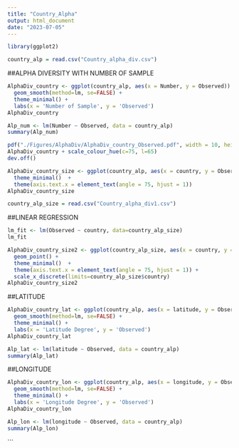 ---
title: "Country_Alpha"
output: html_document
date: "2023-07-05"
---

```{r}
library(ggplot2)
```

```{r}
country_alp = read.csv("Country_alpha_div.csv")
```

##ALPHA DIVERSITY WITH NUMBER OF SAMPLE
```{r}
AlphaDiv_country <- ggplot(country_alp, aes(x = Number, y = Observed)) + geom_point() +
  geom_smooth(method=lm, se=FALSE) +
  theme_minimal() +
  labs(x = 'Number of Sample', y = 'Observed')
AlphaDiv_country
```
```{r}
Alp_num <- lm(Number ~ Observed, data = country_alp)
summary(Alp_num)
```






```{r}
pdf("./Figures/AlphaDiv/AlphaDiv_country_Observed.pdf", width = 10, height = 8 )
AlphaDiv_country + scale_colour_hue(c=75, l=65)
dev.off()
```

```{r}
AlphaDiv_country_size <- ggplot(country_alp, aes(x = country, y = Observed, size = Number)) + geom_point() +
  theme_minimal()  +
  theme(axis.text.x = element_text(angle = 75, hjust = 1)) 
AlphaDiv_country_size
```

```{r}
country_alp_size = read.csv("Country_alpha_div1.csv")
```

##LINEAR REGRESSION
```{r}
lm_fit <- lm(Observed ~ country, data=country_alp_size)
lm_fit
```


```{r}
AlphaDiv_country_size2 <- ggplot(country_alp_size, aes(x = country, y = Observed, size = Number)) +
  geom_point() +
  theme_minimal()  +
  theme(axis.text.x = element_text(angle = 75, hjust = 1)) +
  scale_x_discrete(limits=country_alp_size$country)
AlphaDiv_country_size2
```



##LATITUDE
```{r}
AlphaDiv_country_lat <- ggplot(country_alp, aes(x = latitude, y = Observed)) + geom_point() +
  geom_smooth(method=lm, se=FALSE) +
  theme_minimal() +
  labs(x = 'Latitude Degree', y = 'Observed')
AlphaDiv_country_lat
```

```{r}
Alp_lat <- lm(latitude ~ Observed, data = country_alp)
summary(Alp_lat)
```

##LONGITUDE
```{r}
AlphaDiv_country_lon <- ggplot(country_alp, aes(x = longitude, y = Observed)) + geom_point() +
  geom_smooth(method=lm, se=FALSE) +
  theme_minimal() +
  labs(x = 'Longitude Degree', y = 'Observed')
AlphaDiv_country_lon
```

```{r}
Alp_lon <- lm(longitude ~ Observed, data = country_alp)
summary(Alp_lon)
```
```

